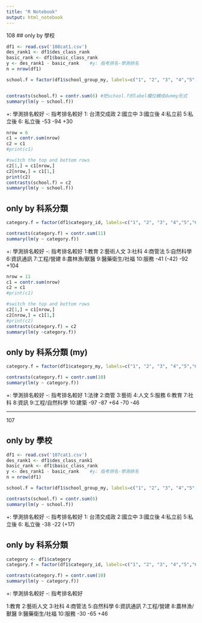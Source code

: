 ```yaml
---
title: "R Notebook"
output: html_notebook
---
```


108
## only by 學校
```r
df1 <- read.csv('108cat1.csv')
des_rank1 <- df1$des_class_rank
basic_rank <- df1$basic_class_rank
y <- des_rank1 - basic_rank    #y: 指考排名-學測排名
n = nrow(df1)

school.f = factor(df1$school_group_my, labels=c("1", "2", "3", "4","5","6"))


contrasts(school.f) = contr.sum(6) #把school.f的label欄位轉成dummy形式
summary(lm(y ~ school.f)) 

```
+: 學測排名較好
-: 指考排名較好
1: 台清交成政 2:國立中 3:國立後 4:私立前 5:私立後 6: 私立後
                 -53      -94       +30           
                  
```r
nrow = 6
c1 = contr.sum(nrow) 
c2 = c1
#print(c1)

#switch the top and bottom rows
c2[1,] = c1[nrow,]
c2[nrow,] = c1[1,]
print(c2)
contrasts(school.f) = c2
summary(lm(y ~ school.f)) 

```


## only by 科系分類
```r
category.f = factor(df1$category_id, labels=c("1", "2", "3", "4","5","6","7","8","9","10","99"))

contrasts(category.f) = contr.sum(11) 
summary(lm(y ~ category.f)) 
```
+: 學測排名較好
-: 指考排名較好
1:教育 2:藝術人文 3:社科 4:商管法 5:自然科學 6:資訊通訊 7:工程/營建 8:農林漁/獸醫 9:醫藥衛生/社福  10:服務
          -41      (-42)     -92                            +104
 
```r
nrow = 11
c1 = contr.sum(nrow) 
c2 = c1
#print(c1)

#switch the top and bottom rows
c2[1,] = c1[nrow,]
c2[nrow,] = c1[1,]
#print(c2)
contrasts(category.f) = c2
summary(lm(y ~category.f)) 

```





 
## only by 科系分類 (my)
```r

category.f = factor(df1$category_my, labels=c("1", "2", "3", "4","5","6","7","8","9","10"))

contrasts(category.f) = contr.sum(10) 
summary(lm(y ~ category.f)) 
```
+: 學測排名較好
-: 指考排名較好
1:法律 2:商管 3:藝術 4:人文 5:服務  6:教育 7:社科 8:資訊  9:工程/自然科學 10:建築
  -97     -87     +64   -70                  -46






-----------------------------------------------------------------------
107

## only by 學校
```r
df1 <- read.csv('107cat1.csv')
des_rank1 <- df1$des_class_rank1
basic_rank <- df1$basic_class_rank
y <- des_rank1 - basic_rank    #y: 指考排名-學測排名
n = nrow(df1)

school.f = factor(df1$school_group_my, labels=c("1", "2", "3", "4","5","6"))

contrasts(school.f) = contr.sum(6) 
summary(lm(y ~ school.f)) 

```
+: 學測排名較好
-: 指考排名較好
1: 台清交成政 2:國立中 3:國立後 4:私立前 5:私立後 6: 私立後
                 -38      -22     (+17)           
                  

## only by 科系分類
```r
category <- df1$category
category.f = factor(df1$category_id, labels=c("1", "2", "3", "4","5","6","7","8","9","10"))

contrasts(category.f) = contr.sum(10) 
summary(lm(y ~ category.f)) 
```
+: 學測排名較好
-: 指考排名較好
 
1:教育 2:藝術人文 3:社科 4:商管法 5:自然科學 6:資訊通訊 7:工程/營建 8:農林漁/獸醫 9:醫藥衛生/社福  10:服務
                    -30     -65                             +46